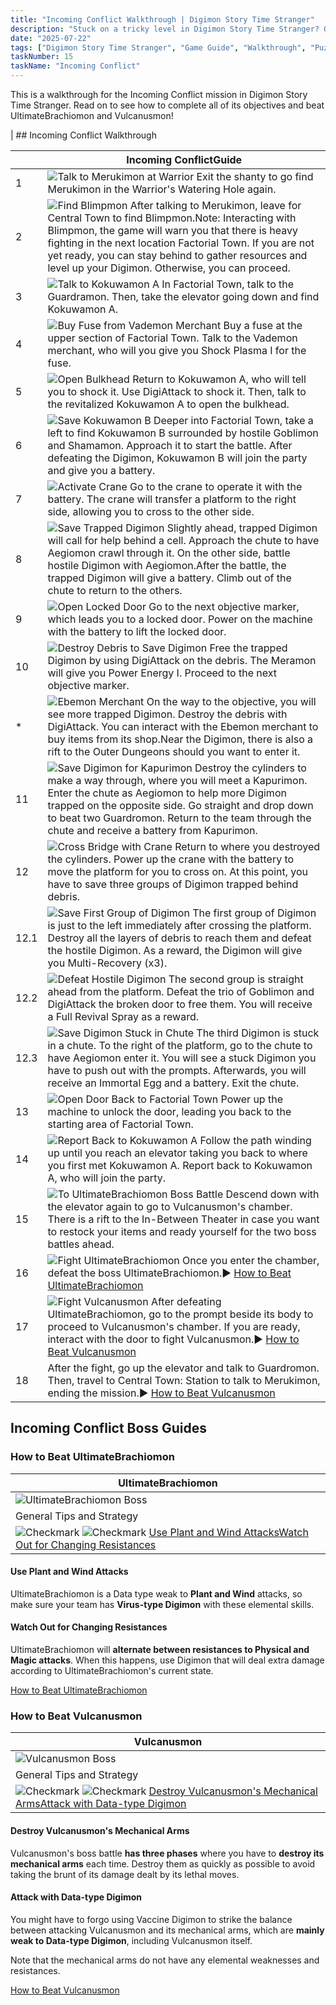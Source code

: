 ```yaml
---
title: "Incoming Conflict Walkthrough | Digimon Story Time Stranger"
description: "Stuck on a tricky level in Digimon Story Time Stranger? Our complete walkthrough offers expert tips, strategies, and links to level guides to help you master the art of untangling."
date: "2025-07-22"
tags: ["Digimon Story Time Stranger", "Game Guide", "Walkthrough", "Puzzle Games", "Mobile Games"]
taskNumber: 15
taskName: "Incoming Conflict"
---
```


This is a walkthrough for the Incoming Conflict mission in Digimon Story Time Stranger. Read on to see how to complete all of its objectives and beat UltimateBrachiomon and Vulcanusmon!

| ## Incoming Conflict Walkthrough

|  | Incoming ConflictGuide |
| --- | --- |
| 1 | ![Talk to Merukimon at Warrior](/images/walkthorough/063179399c700b39.webp) Exit the shanty to go find Merukimon in the Warrior's Watering Hole again. |
| 2 | ![Find Blimpmon](/images/walkthorough/228b29143c76087d.webp) After talking to Merukimon, leave for Central Town to find Blimpmon.Note: Interacting with Blimpmon, the game will warn you that there is heavy fighting in the next location Factorial Town. If you are not yet ready, you can stay behind to gather resources and level up your Digimon. Otherwise, you can proceed. |
| 3 | ![Talk to Kokuwamon A](/images/walkthorough/4533ed385cd12f66.webp) In Factorial Town, talk to the Guardramon. Then, take the elevator going down and find Kokuwamon A. |
| 4 | ![Buy Fuse from Vademon Merchant](/images/walkthorough/2737782e5de930f6.webp) Buy a fuse at the upper section of Factorial Town. Talk to the Vademon merchant, who will you give you Shock Plasma I for the fuse. |
| 5 | ![Open Bulkhead](/images/walkthorough/4542886249203a7d.webp) Return to Kokuwamon A, who will tell you to shock it. Use DigiAttack to shock it. Then, talk to the revitalized Kokuwamon A to open the bulkhead. |
| 6 | ![Save Kokuwamon B](/images/walkthorough/a72538118d0833ab.webp) Deeper into Factorial Town, take a left to find Kokuwamon B surrounded by hostile Goblimon and Shamamon. Approach it to start the battle. After defeating the Digimon, Kokuwamon B will join the party and give you a battery. |
| 7 | ![Activate Crane](/images/walkthorough/02ebf6177bc4693b.webp) Go to the crane to operate it with the battery. The crane will transfer a platform to the right side, allowing you to cross to the other side. |
| 8 | ![Save Trapped Digimon](/images/walkthorough/9ad141e102eb267e.webp) Slightly ahead, trapped Digimon will call for help behind a cell. Approach the chute to have Aegiomon crawl through it. On the other side, battle hostile Digimon with Aegiomon.After the battle, the trapped Digimon will give a battery. Climb out of the chute to return to the others. |
| 9 | ![Open Locked Door](/images/walkthorough/37d159fbd305d301.webp) Go to the next objective marker, which leads you to a locked door. Power on the machine with the battery to lift the locked door. |
| 10 | ![Destroy Debris to Save Digimon](/images/walkthorough/0a5cc860a893219e.webp) Free the trapped Digimon by using DigiAttack on the debris. The Meramon will give you Power Energy I. Proceed to the next objective marker. |
| * | ![Ebemon Merchant](/images/walkthorough/bc84bad458a312ec.webp) On the way to the objective, you will see more trapped Digimon. Destroy the debris with DigiAttack. You can interact with the Ebemon merchant to buy items from its shop.Near the Digimon, there is also a rift to the Outer Dungeons should you want to enter it. |
| 11 | ![Save Digimon for Kapurimon](/images/walkthorough/358a7509f7bc9f85.webp) Destroy the cylinders to make a way through, where you will meet a Kapurimon. Enter the chute as Aegiomon to help more Digimon trapped on the opposite side. Go straight and drop down to beat two Guardromon. Return to the team through the chute and receive a battery from Kapurimon. |
| 12 | ![Cross Bridge with Crane](/images/walkthorough/44221b6bac78c4c5.webp) Return to where you destroyed the cylinders. Power up the crane with the battery to move the platform for you to cross on. At this point, you have to save three groups of Digimon trapped behind debris. |
| 12.1 | ![Save First Group of Digimon](/images/walkthorough/ca9b19a99232d5a1.webp) The first group of Digimon is just to the left immediately after crossing the platform. Destroy all the layers of debris to reach them and defeat the hostile Digimon. As a reward, the Digimon will give you Multi-Recovery (x3). |
| 12.2 | ![Defeat Hostile Digimon](/images/walkthorough/cfd016b31433bf9f.webp) The second group is straight ahead from the platform. Defeat the trio of Goblimon and DigiAttack the broken door to free them. You will receive a Full Revival Spray as a reward. |
| 12.3 | ![Save Digimon Stuck in Chute](/images/walkthorough/3ff65026810e1f22.webp) The third Digimon is stuck in a chute. To the right of the platform, go to the chute to have Aegiomon enter it. You will see a stuck Digimon you have to push out with the prompts. Afterwards, you will receive an Immortal Egg and a battery. Exit the chute. |
| 13 | ![Open Door Back to Factorial Town](/images/walkthorough/28e4e93fbbcd622d.webp) Power up the machine to unlock the door, leading you back to the starting area of Factorial Town. |
| 14 | ![Report Back to Kokuwamon A](/images/walkthorough/d9f85f2540074369.webp) Follow the path winding up until you reach an elevator taking you back to where you first met Kokuwamon A. Report back to Kokuwamon A, who will join the party. |
| 15 | ![To UltimateBrachiomon Boss Battle](/images/walkthorough/8f51345c935115b2.webp) Descend down with the elevator again to go to Vulcanusmon's chamber. There is a rift to the In-Between Theater in case you want to restock your items and ready yourself for the two boss battles ahead. |
| 16 | ![Fight UltimateBrachiomon](/images/walkthorough/9d01f3b8f9948222.webp) Once you enter the chamber, defeat the boss UltimateBrachiomon.▶︎ [How to Beat UltimateBrachiomon](#hm_101) |
| 17 | ![Fight Vulcanusmon](/images/walkthorough/c9f4d000b9af4270.webp) After defeating UltimateBrachiomon, go to the prompt beside its body to proceed to Vulcanusmon's chamber. If you are ready, interact with the door to fight Vulcanusmon.▶︎ [How to Beat Vulcanusmon](#hm_102) |
| 18 | After the fight, go up the elevator and talk to Guardromon. Then, travel to Central Town: Station to talk to Merukimon, ending the mission.▶︎ [How to Beat Vulcanusmon](#hm_102) |

## Incoming Conflict Boss Guides

### How to Beat UltimateBrachiomon

| UltimateBrachiomon |
| --- |
| ![UltimateBrachiomon Boss](/images/walkthorough/9373b408ac1794f4.webp) |
| General Tips and Strategy |
| ![Checkmark](/images/walkthorough/302062a858042a1d.webp) ![Checkmark](/images/walkthorough/302062a858042a1d.webp) [Use Plant and Wind Attacks](#hs_1)[Watch Out for Changing Resistances](#hs_2) |

#### Use Plant and Wind Attacks

UltimateBrachiomon is a Data type weak to **Plant and Wind** attacks, so make sure your team has **Virus-type Digimon** with these elemental skills.

#### Watch Out for Changing Resistances

UltimateBrachiomon will **alternate between resistances to Physical and Magic attacks**. When this happens, use Digimon that will deal extra damage according to UltimateBrachiomon's current state.

[How to Beat UltimateBrachiomon](/games/Digimon-Story-Time-Stranger/archives/556130)

### How to Beat Vulcanusmon

| Vulcanusmon |
| --- |
| ![Vulcanusmon Boss](/images/walkthorough/468759facf0872c3.webp) |
| General Tips and Strategy |
| ![Checkmark](/images/walkthorough/302062a858042a1d.webp) ![Checkmark](/images/walkthorough/302062a858042a1d.webp) [Destroy Vulcanusmon's Mechanical Arms](#hs_3)[Attack with Data-type Digimon](#hs_4) |

#### Destroy Vulcanusmon's Mechanical Arms

Vulcanusmon's boss battle **has three phases** where you have to **destroy its mechanical arms** each time. Destroy them as quickly as possible to avoid taking the brunt of its damage dealt by its lethal moves.

#### Attack with Data-type Digimon

You might have to forgo using Vaccine Digimon to strike the balance between attacking Vulcanusmon and its mechanical arms, which are **mainly weak to Data-type Digimon**, including Vulcanusmon itself.

Note that the mechanical arms do not have any elemental weaknesses and resistances.

[How to Beat Vulcanusmon](/games/Digimon-Story-Time-Stranger/archives/556211)